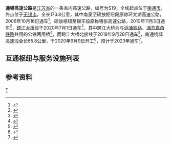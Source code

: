 {{Otheruses|锡张高速公路 (消歧义)}}
{{中国高速公路信息框
| 省名 = Jiangsu
| 编号 = S19
| 名称 = 南通 - 无锡高速公路
| 地圖 = 
| 路線簡稱 = 通锡
| 最近通車日期 =2020年7月1日
| 规划总里程 = 173.8
| 起點 = [[南通市|南通市]]
| 終點 = [[无锡市|无锡市]]
| 出口處數 = 
| 服务区数 = 
| 附加圖片 = 
| 附加圖片注释 = 
}}

'''通锡高速公路'''是[[江苏省|江苏省]]的一条省内高速公路，编号为S19，全线起点位于[[南通市|南通市]]，终点位于[[无锡市|无锡市]]，全长173.8公里，其中南泉至硕放枢纽段原称环太湖高速公路，2006年10月16日通车<ref>{{Cite web |url=http://news.sohu.com/20061016/n245819603.shtml |title=环太湖高速公路通车 |access-date=2014-05-06 |archive-url=https://web.archive.org/web/20140506075142/http://news.sohu.com/20061016/n245819603.shtml |archive-date=2014-05-06 |dead-url=no }}</ref>，硕放枢纽至锦丰段原称锡张高速公路，2010年11月3日通车<ref>{{Cite web|title=锡张高速公路通车 无锡跑张家港仅二十分钟_无锡新传媒 传播新资讯 无锡第一新闻门户|url=http://www.wxrb.com/node/wbnews/2010-11-4/1011491895374883.html|accessdate=2020-01-08|author=|date=|format=|publisher=|language=|archive-url=https://web.archive.org/web/20200108130712/http://www.wxrb.com/node/wbnews/2010-11-4/1011491895374883.html|archive-date=2020-01-08|dead-url=yes}}</ref>，[[沪苏通长江公铁大桥|跨江大桥]]段于2020年7月1日通车<ref>{{Cite web|title=沪苏通长江公铁大桥开通运营_铁路|url=http://www.sohu.com/a/405235594_120702|accessdate=2020-07-02|work=www.sohu.com|archive-url=https://web.archive.org/web/20200702024311/https://www.sohu.com/a/405235594_120702|archive-date=2020-07-02|dead-url=no}}</ref>，其中跨江大桥为与[[沪通铁路|沪通铁路]]、[[通苏嘉甬铁路|通苏嘉甬铁路]]共用的公铁两用桥<ref>{{Cite web |url=http://www.cngaosu.com/a/2014/0305/480401.html |title=沪通铁路长江大桥开工 |access-date=2014-05-06 |archive-url=https://web.archive.org/web/20140506060946/http://www.cngaosu.com/a/2014/0305/480401.html |archive-date=2014-05-06 |dead-url=no }}</ref>，而跨江大桥北接线于2019年9月28日通车<ref>{{Cite web|title=海启高速、锡通高速北接线建成通车_新华报业网|url=http://news.xhby.net/nt/yw/201909/t20190928_6351173.shtml|accessdate=2020-01-08|author=|date=|format=|publisher=|language=|archive-url=https://web.archive.org/web/20200108130819/http://news.xhby.net/nt/yw/201909/t20190928_6351173.shtml|archive-date=2020-01-08|dead-url=no}}</ref>，南通绕城高速段全长65.8公里，于2020年9月9日开工<ref>{{Cite web|title=南通绕城高速闭环工程开工 扩大过江通道辐射效应|url=http://js.people.com.cn/n2/2020/0910/c360302-34284404.html|accessdate=2020-09-13|work=js.people.com.cn}}</ref>，预计于2023年通车<ref>{{Cite web|title=南通绕城高速计划今年开工-南通市人民政府|url=http://www.nantong.gov.cn/ntsrmzf/sxcz/content/7d719f61-e4a9-4c38-ada4-d53170f16f59.html|accessdate=2020-07-24|work=www.nantong.gov.cn|archive-url=https://web.archive.org/web/20200724055926/http://www.nantong.gov.cn/ntsrmzf/sxcz/content/7d719f61-e4a9-4c38-ada4-d53170f16f59.html|archive-date=2020-07-24|dead-url=no}}</ref>。

==互通枢纽与服务设施列表==
{{Start expwy exit box|place=1}}
{{Expwy exit item|type=MT|name=海门|place=[[南通市|南通市]]<br/>[[海门区|海门区]]|place rows=3|state=U}}
{{Expwy exit item|type=H|name=海门东|road connection={{China Expwy Name|G40}}|state=U}}
{{Expwy exit item|type=E|name=新机场|state=U}}
{{Expwy exit item|type=E|name=二甲|place=[[南通市|南通市]]<br/>[[通州区_(南通市)|通州区]]|place rows=9|state=U}}
{{Expwy exit item|type=E|name=金沙|road connection={{中国国道名|228}}|state=U}}
{{Expwy exit item|type=S|name=西亭|state=U}}
{{Expwy exit item|type=H|name=骑岸|highway connection={{China Expwy Name|S15|P=Jiangsu}}|state=U}}
{{Expwy exit item|type=E|name=石港|road connection={{中国省道名|225|P=江苏}}|state=U}}
{{Expwy exit item|type=H|name=新联|highway connection={{China Expwy Name|G15}}}}
{{Expwy exit item|type=E|name=平潮北|road connection={{中国国道名|204}}}}
{{Expwy exit item|type=H|name=平潮北|highway connection={{China Expwy Name|G40}}}}
{{Expwy exit item|type=E|name=南通西|road connection=长江北路（{{中国省道名|336|P=江苏}}）}}
{{Expwy exit item|type=R|name=[[沪苏通长江公铁大桥|沪苏通长江公铁大桥]]|place=市界|place rows=1|comment=下层为[[沪苏通铁路|沪苏通铁路]]}}
{{Expwy exit item|type=E|name=三兴|place=[[苏州市|苏州市]]<br/>[[张家港市|张家港市]]|place rows=6|road connection=五棵松路}}
{{Expwy exit item|type=S|name=锦丰}}
{{Expwy exit item|type=E|index=|name=锦丰|road connection=港丰公路（{{中国省道名|604|P=江苏}}）}}
{{Expwy exit item|type=E|index=|name=鹿苑|road connection={{中国国道名|346}}}}
{{Expwy exit item|type=E|index=|name=张家港东|road connection=苏虞张公路}}
{{Expwy exit item|type=H|index=|name=张家港|highway connection={{China Expwy Name|G4221}}}}
{{Expwy exit item|type=E|index=|name=顾山|place=[[无锡市|无锡市]]<br/>[[江阴市|江阴市]]|place rows=1|road connection=暨南大道（{{中国省道名|357|P=江苏}}）}}
{{Expwy exit item|type=E|index=|name=东港|place=[[无锡市|无锡市]]<br/>[[锡山区|锡山区]]|place rows=5|road connection={{中国省道名|228|P=江苏}}}}
{{Expwy exit item|type=H|name=羊尖|highway connection={{China Expwy Name|S48|P=Jiangsu}}|state=U}}
{{Expwy exit item|type=E|index=|name=羊尖|road connection=锡沪公路}}
{{Expwy exit item|type=S|index=|name=宛山荡}}
{{Expwy exit item|type=E|index=|name=安镇|road connection=锡太公路}}
{{Expwy exit item|type=E|index=|name=无锡新区|place=[[无锡市|无锡市]]<br/>[[新吴区|新吴区]]|place rows=5|road connection=新鸿路}}
{{Expwy exit item|type=H|index=|name=硕放|road connection={{China Expwy Name|G2}}<br/>{{China Expwy Name|G42}}}}
{{Expwy exit item|type=E|index=|name=硕放|road connection=华友中路}}
{{Expwy exit item|type=E|index=|name=新安|road connection=具区路（{{中国国道名|312}}）}}
{{Expwy exit item|type=H|index=|name=新安|highway connection={{China Expwy Name|S58|P=Jiangsu}}|comment=与{{China Expwy Name|S58|P=Jiangsu}}共线段起点|state=C}}
{{Expwy exit item|type=E|index=|name=华庄|place=[[无锡市|无锡市]]<br/>[[滨湖区|滨湖区]]|place rows=2|road connection=南湖大道|state=C}}
{{Expwy exit item|type=E|index=|name=南泉|state=C|road connection=蠡湖大道|comment=与{{China Expwy Name|S58|P=Jiangsu}}共线段终点}}
{{End expwy exit box|place=1}}

==参考资料==
{{Reflist}}

{{江苏省高速公路}}
[[Category:江苏省高速公路|T]]